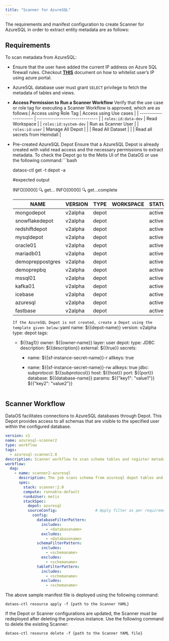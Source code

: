 ```yaml
---
title: "Scanner for AzureSQL"
---
```


The requirements and manifest configuration to create Scanner for AzureSQL in order to extract entity metadata are as follows:

## Requirements

To scan metadata from AzureSQL:

* Ensure that the user have added the current IP address on Azure SQL firewall rules. Checkout [**THIS**](https://learn.microsoft.com/en-us/azure/azure-sql/database/firewall-configure?view=azuresql#use-the-azure-portal-to-manage-server-level-ip-firewall-rules) document on how to whitelist user’s IP using azure portal.

* AzureSQL database user must grant `SELECT` privilege to fetch the metadata of tables and views.

* **Access Permission to Run a Scanner Workflow**
  Verify that the use case or role tag for executing a Scanner Workflow is approved, which are as follows:| Access using Role Tag | Access using Use cases         |
  | --------------------- | ------------------------------ |
  | `roles:id:data-dev`   | Read Workspace                 |
  | `roles:id:system-dev` | Run as Scanner User            |
  | `roles:id:user`       | Manage All Depot               |
  |                       | Read All Dataset               |
  |                       | Read all secrets from Heimdall |

* Pre-created AzureSQL Depot
  Ensure that a AzureSQL Depot is already created with valid read access and the necessary permissions to extract metadata. To check the Depot go to the Metis UI of the DataOS or use the following command:```bash

  dataos-ctl get -t depot -a

  #expected output

  INFO\[0000] 🔍 get...
  INFO\[0000] 🔍 get...complete

  | NAME             | VERSION | TYPE  | WORKSPACE | STATUS | RUNTIME | OWNER      |
  | ---------------- | ------- | ----- | --------- | ------ | ------- | ---------- |
  | mongodepot       | v2alpha | depot |           | active |         | Jhon Doe   |
  | snowflakedepot   | v2alpha | depot |           | active |         | JOJO       |
  | redshiftdepot    | v2alpha | depot |           | active |         | Kira       |
  | mysqldepot       | v2alpha | depot |           | active |         | Ryuk       |
  | oracle01         | v2alpha | depot |           | active |         | drdoom     |
  | mariadb01        | v2alpha | depot |           | active |         | tonystark  |
  | demopreppostgres | v2alpha | depot |           | active |         | slimshaddy |
  | demoprepbq       | v2alpha | depot |           | active |         | pengvin    |
  | mssql01          | v2alpha | depot |           | active |         | hulk       |
  | kafka01          | v2alpha | depot |           | active |         | peeter     |
  | icebase          | v2alpha | depot |           | active |         | blackpink  |
  | azuresql         | v2alpha | depot |           | active |         | arnold     |
  | fastbase         | v2alpha | depot |           | active |         | ddevil     |

  ```If the AzureSQL Depot is not created, create a Depot using the template given below:```yaml
  name: ${{depot-name}}
  version: v2alpha
  type: depot
  tags:
    - ${{tag1}}
  owner: ${{owner-name}}
  layer: user
  depot:
    type: JDBC                                      
    description: ${{description}}
    external: ${{true}}
    secrets:
      - name: ${{sf-instance-secret-name}}-r
        allkeys: true

      - name: ${{sf-instance-secret-name}}-rw
        allkeys: true
    jdbc:                                           
      subprotocol: ${{subprotocol}}
      host: ${{host}}
      port: ${{port}}
      database: ${{database-name}}
      params:
        ${{"key1": "value1"}}
        ${{"key2": "value2"}}
  ```

## Scanner Workflow

DataOS facilitates connections to AzureSQL databases through Depot. This Depot provides access to all schemas that are visible to the specified user within the configured database.

```yaml
version: v1
name: azuresql-scanner2
type: workflow
tags:
  - azuresql-scanner2.0
description: Scanner workflow to scan schema tables and register metadata in Metis DB
workflow:
  dag:
    - name: scanner2-azuresql
      description: The job scans schema from azuresql depot tables and register metadata to metis2
      spec:
        stack: scanner:2.0
        compute: runnable-default
        runAsUser: metis
        stackSpec:
          depot: azuresql
          sourceConfig:                 # Apply filter as per requirement
            config:
              databaseFilterPattern:
                includes:
                  - <databasename> 
                excludes:
                  - <databasename> 
              schemaFilterPattern:
                includes:
                  - <schemaname>
                excludes:
                  - <schemaname>
              tableFilterPattern:
                includes:
                  - <schemaname>
                excludes:
                  - <schemaname>

```

The above sample manifest file is deployed using the following command:

```
dataos-ctl resource apply -f {path to the Scanner YAML}
```

<Note>
  If the Depot or Scanner configurations are updated, the Scanner must be redeployed after deleting the previous instance. Use the following command to delete the existing Scanner:



  ```
  dataos-ctl resource delete -f {path to the Scanner YAML file}
  ```


</Note>